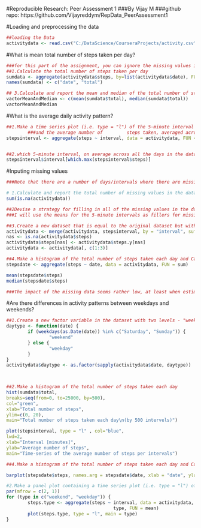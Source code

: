 
#Reproducible Research: Peer Assessment 1
###By Vijay M
###github repo: https://github.com/Vijayreddym/RepData_PeerAssessment1 

        
#Loading and preprocessing the data

```r
##loading the Data
activitydata <- read.csv("C:/DataScience/CourseraProjects/activity.csv", stringsAsFactors=FALSE)
```

#What is mean total number of steps taken per day?

```r
###for this part of the assignment, you can ignore the missing values in the dataset.
##1.Calculate the total number of steps taken per day
sumdata <- aggregate(activitydata$steps, by=list(activitydata$date), FUN=sum, na.rm=TRUE)
names(sumdata) <- c("date", "total")

## 3.Calculate and report the mean and median of the total number of steps taken per day
vactorMeanAndMedian <- c(mean(sumdata$total), median(sumdata$total))
vactorMeanAndMedian
```


#What is the average daily activity pattern?
```r
##1.Make a time series plot (i.e. type = "l") of the 5-minute interval (x-axis) 
        ###and the average number of         steps taken, averaged across all days (y-axis)
stepsinterval <- aggregate(steps ~ interval, data = activitydata, FUN = mean)


##2.which 5-minute interval, on average across all the days in the dataset, contains the maximum number of steps?
stepsinterval$interval[which.max(stepsinterval$steps)]
```


#Inputing missing values
```r

###Note that there are a number of days/intervals where there are missing values (coded as NA). The presence of missing days may introduce bias into some calculations or summaries of the data.

# 1.Calculate and report the total number of missing values in the dataset (i.e. the total number of rows with NAs)
sum(is.na(activitydata))

##2Devise a strategy for filling in all of the missing values in the dataset. The strategy does not need to be sophisticated. For example, you could use the mean/median for that day, or the mean for that 5-minute interval, etc.
###I will use the means for the 5-minute intervals as fillers for missing values.

##3.Create a new dataset that is equal to the original dataset but with the missing data filled in.
activitydata <- merge(activitydata, stepsinterval, by = "interval", suffixes = c("",".y"))
nas <- is.na(activitydata$steps)
activitydata$steps[nas] <- activitydata$steps.y[nas]
activitydata <- activitydata[, c(1:3)]

##4.Make a histogram of the total number of steps taken each day and Calculate and report the mean and median total number of steps taken per day. Do these values differ from the estimates from the first part of the assignment? What is the impact of imputing missing data on the estimates of the total daily number of steps?
stepsdate <- aggregate(steps ~ date, data = activitydata, FUN = sum)

mean(stepsdate$steps)
median(stepsdate$steps)

###The impact of the missing data seems rather low, at least when estimating the total number of steps per day.
```

#Are there differences in activity patterns between weekdays and weekends?
```r
##1.Create a new factor variable in the dataset with two levels - "weekday" and "weekend" indicating whether a given date is a weekday or weekend day.
daytype <- function(date) {
        if (weekdays(as.Date(date)) %in% c("Saturday", "Sunday")) {
                "weekend"
        } else {
                "weekday"
        }
}
activitydata$daytype <- as.factor(sapply(activitydata$date, daytype))

        
```

```r
##2.Make a histogram of the total number of steps taken each day
hist(sumdata$total, 
breaks=seq(from=0, to=25000, by=500),
col="green", 
xlab="Total number of steps", 
ylim=c(0, 20), 
main="Total number of steps taken each day\n(by 500 intervels)")

```

```r
plot(stepsinterval, type = "l" , col="blue", 
lwd=2, 
xlab="Interval [minutes]", 
ylab="Average number of steps", 
main="Time-series of the average number of steps per intervals")

##4.Make a histogram of the total number of steps taken each day and Calculate and report the mean and median total number of steps taken per day. Do these values differ from the estimates from the first part of the assignment? What is the impact of imputing missing data on the estimates of the total daily number of steps?
```

```r
barplot(stepsdate$steps, names.arg = stepsdate$date, xlab = "date", ylab = "steps")

#2.Make a panel plot containing a time series plot (i.e. type = "l") of the 5-minute interval (x-axis) and the average number of steps taken, averaged across all weekday days or weekend days (y-axis).
par(mfrow = c(2, 1))
for (type in c("weekend", "weekday")) {
        steps.type <- aggregate(steps ~ interval, data = activitydata, subset = activitydata$daytype == 
                                        type, FUN = mean)
        plot(steps.type, type = "l", main = type)
}

```

